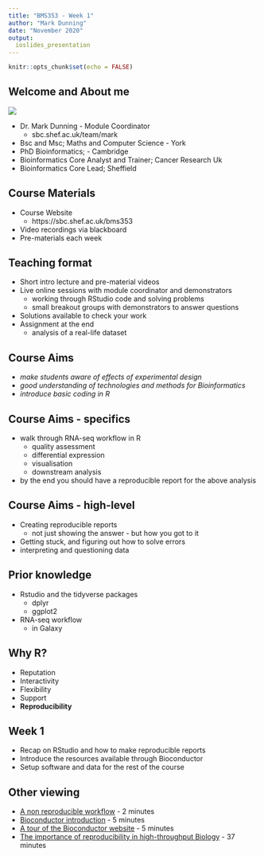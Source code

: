 ```yaml
---
title: "BMS353 - Week 1"
author: "Mark Dunning"
date: "November 2020"
output: 
  ioslides_presentation
---
```


```r
knitr::opts_chunk$set(echo = FALSE)
```

## Welcome and About me

![](../images/md.png)

- Dr. Mark Dunning - Module Coordinator
  + sbc.shef.ac.uk/team/mark
- Bsc and Msc; Maths and Computer Science - York
- PhD Bioinformatics; - Cambridge
- Bioinformatics Core Analyst and Trainer;  Cancer Research Uk
- Bioinformatics Core Lead;  Sheffield

## Course Materials

- Course Website
  + https://sbc.shef.ac.uk/bms353
- Video recordings via blackboard
- Pre-materials each week


## Teaching format

- Short intro lecture and pre-material videos
- Live online sessions with module coordinator and demonstrators
  + working through RStudio code and solving problems
  + small breakout groups with demonstrators to answer questions
- Solutions available to check your work
- Assignment at the end
  + analysis of a real-life dataset
  
## Course Aims

- *make students aware of effects of experimental design*
- *good understanding of technologies and methods for Bioinformatics*
- *introduce basic coding in R*

## Course Aims - specifics

- walk through RNA-seq workflow in R
  + quality assessment
  + differential expression
  + visualisation
  + downstream analysis
- by the end you should have a reproducible report for the above analysis

## Course Aims - high-level

- Creating reproducible reports
  + not just showing the answer - but how you got to it
- Getting stuck, and figuring out how to solve errors
- interpreting and questioning data

## Prior knowledge

- Rstudio and the tidyverse packages
  + dplyr
  + ggplot2
- RNA-seq workflow
  + in Galaxy
  
## Why R?

- Reputation
- Interactivity
- Flexibility
- Support
- **Reproducibility**

## Week 1

- Recap on RStudio and how to make reproducible reports
- Introduce the resources available through Bioconductor
- Setup software and data for the rest of the course

## Other viewing

- [A non reproducible workflow](https://youtu.be/s3JldKoA0zw) - 2 minutes
- [Bioconductor introduction](https://youtu.be/dg6NvmMVQ3I) - 5 minutes
- [A tour of the Bioconductor website](https://www.youtube.com/watch?v=HgbnSMiqlOg) - 5 minutes
- [The importance of reproducibility in high-throughput Biology](https://youtu.be/7gYIs7uYbMo) - 37 minutes



